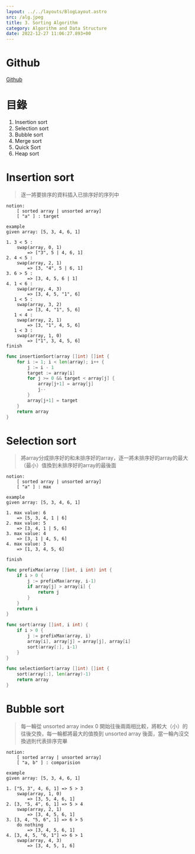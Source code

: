 ```yaml
---
layout: ../../layouts/BlogLayout.astro 
src: /alg.jpeg
title: 3. Sorting Algorithm
category: Algorithm and Data Structure 
date: 2022-12-27 11:06:27.893+00 
---
```


# Github
[Github](https://github.com/hsingyingli/data-structure-and-algorithm/tree/main/sorting)

# 目錄
1. Insertion sort
2. Selection sort
3. Bubble sort
4. Merge sort
5. Quick Sort
6. Heap sort
 

# Insertion sort
> 逐一將要排序的資料插入已排序好的序列中

```
notion: 
    [ sorted array | unsorted array]
    [ "a" ] : target
    
example
given array: [5, 3, 4, 6, 1]

1. 3 < 5 :  
    swap(array, 0, 1)
        => ["3", 5 | 4, 6, 1]
2. 4 < 5 :
    swap(array, 2, 1)
        => [3, "4", 5 | 6, 1]
3. 6 > 5 :
        => [3, 4, 5, 6 | 1]
4. 1 < 6 :
    swap(array, 4, 3)
        => [3, 4, 5, "1", 6]
   1 < 5 :
    swap(array, 3, 2)
        => [3, 4, "1", 5, 6]
   1 < 4 :
    swap(array, 2, 1)
        => [3, "1", 4, 5, 6]
   1 < 3 :
    swap(array, 1, 0)
        => ["1", 3, 4, 5, 6]
finish
```

```go
func insertionSort(array []int) []int {
	for i := 1; i < len(array); i++ {
		j := i - 1
		target := array[i]
		for j >= 0 && target < array[j] {
			array[j+1] = array[j]
			j--
		}
		array[j+1] = target
	}
	return array
}
```
# Selection sort
> 將array分成排序好的和未排序好的array，逐一將未排序好的array的最大（最小）值換到未排序好的array的最後面

```
notion: 
    [ sorted array | unsorted array]
    [ "a" ] : max
    
example
given array: [5, 3, 4, 6, 1]

1. max value: 6
    => [5, 3, 4, 1 | 6]
2. max value: 5
    => [3, 4, 1 | 5, 6]
3. max value: 4
    => [3, 1 | 4, 5, 6]
4. max value: 3
    => [1, 3, 4, 5, 6]
    
finish
```
```go
func prefixMax(array []int, i int) int {
	if i > 0 {
		j := prefixMax(array, i-1)
		if array[j] > array[i] {
			return j
		}
	}
	return i
}

func sort(array []int, i int) {
	if i > 0 {
		j := prefixMax(array, i)
		array[i], array[j] = array[j], array[i]
		sort(array[:], i-1)
	}
}

func selectionSort(array []int) []int {
	sort(array[:], len(array)-1)
	return array
}

```

# Bubble sort
> 每一輪從 unsorted array index 0 開始往後兩兩相比較，將較大（小）的往後交換，每一輪都將最大的值換到 unsorted array 後面，當一輪內沒交換過則代表排序完畢
```
notion: 
    [ sorted array | unsorted array]
    [ "a, b" ] : comparision
    
example
given array: [5, 3, 4, 6, 1]

1. ["5, 3", 4, 6, 1] => 5 > 3
    swap(array, 1, 0)
        => [3, 5, 4, 6, 1]
2. [3, "5, 4", 6, 1] => 5 > 4
    swap(array, 2, 1)
        => [3, 4, 5, 6, 1]
3. [3, 4, "5, 6", 1] => 6 > 5
    do nothing
        => [3, 4, 5, 6, 1]
4. [3, 4, 5, "6, 1"] => 6 > 1
    swap(array, 4, 3)
        => [3, 4, 5, 1, 6]
